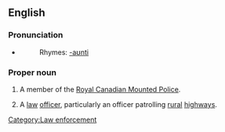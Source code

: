 ==English==

===Pronunciation===
* {{audio|en-ca-mountie.ogg|Audio (CA)}}
*:Rhymes: [[Rhymes:English:-aʊnti|-aʊnti]]

===Proper noun===
{{en-proper noun|Mounties}}

# {{context|Canadian|informal}} A member of the [[w:Royal Canadian Mounted Police|Royal Canadian Mounted Police]].
# {{context|US|informal}} A [[law]] [[officer]], particularly an officer patrolling [[rural]] [[highways]].

[[Category:Law enforcement]]